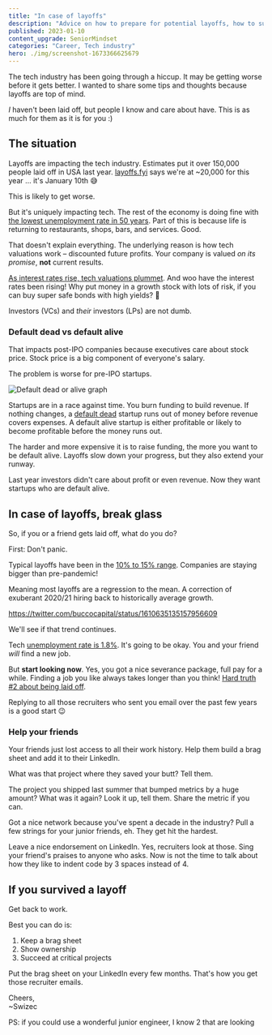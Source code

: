 ```yaml
---
title: "In case of layoffs"
description: "Advice on how to prepare for potential layoffs, how to support friends and colleagues who have been laid off, and how to find a new job after being laid off."
published: 2023-01-10
content_upgrade: SeniorMindset
categories: "Career, Tech industry"
hero: ./img/screenshot-1673366625679
---
```


The tech industry has been going through a hiccup. It may be getting worse before it gets better. I wanted to share some tips and thoughts because layoffs are top of mind.

_I_ haven't been laid off, but people I know and care about have. This is as much for them as it is for you :)

## The situation

Layoffs are impacting the tech industry. Estimates put it over 150,000 people laid off in USA last year. [layoffs.fyi](https://layoffs.fyi) says we're at ~20,000 for this year ... it's January 10th 😅

This is likely to get worse.

But it's uniquely impacting tech. The rest of the economy is doing fine with [the lowest unemployment rate in 50 years](https://www.npr.org/2022/08/05/1116036160/the-unemployment-rate-fell-to-3-5-matching-its-lowest-level-in-the-last-50-years). Part of this is because life is returning to restaurants, shops, bars, and services. Good.

That doesn't explain everything. The underlying reason is how tech valuations work – discounted future profits. Your company is valued _on its promise_, **not** current results.

[As interest rates rise, tech valuations plummet](https://www.fullstackeconomics.com/p/rising-interest-rates-are-hammering-tech-stocks). And woo have the interest rates been rising! Why put money in a growth stock with lots of risk, if you can buy super safe bonds with high yields? 🤨

Investors (VCs) and _their_ investors (LPs) are not dumb.

### Default dead vs default alive

That impacts post-IPO companies because executives care about stock price. Stock price is a big component of everyone's salary.

The problem is worse for pre-IPO startups.

![Default dead or alive graph](./img/Default-dead-or-alive-graph4f9845.png)

Startups are in a race against time. You burn funding to build revenue. If nothing changes, a [default dead](http://www.paulgraham.com/aord.html) startup runs out of money before revenue covers expenses. A default alive startup is either profitable or likely to become profitable before the money runs out.

The harder and more expensive it is to raise funding, the more you want to be default alive. Layoffs slow down your progress, but they also extend your runway.

Last year investors didn't care about profit or even revenue. Now they want startups who are default alive.

## In case of layoffs, break glass

So, if you or a friend gets laid off, what do you do?

First: Don't panic.

Typical layoffs have been in the [10% to 15% range](https://blog.eladgil.com/p/changing-times-or-why-is-every-layoff). Companies are staying bigger than pre-pandemic!

Meaning most layoffs are a regression to the mean. A correction of exuberant 2020/21 hiring back to historically average growth.

https://twitter.com/buccocapital/status/1610635135157956609

We'll see if that trend continues.

Tech [unemployment rate is 1.8%](https://www.computerworld.com/article/3542681/how-many-jobs-are-available-in-technology.html). It's going to be okay. You and your friend _will_ find a new job.

But **start looking now**. Yes, you got a nice severance package, full pay for a while. Finding a job you like always takes longer than you think! [Hard truth #2 about being laid off](https://www.stevenbuccini.com/8-hard-truths-on-getting-laid-off).

Replying to all those recruiters who sent you email over the past few years is a good start 😉

### Help your friends

Your friends just lost access to all their work history. Help them build a brag sheet and add it to their LinkedIn.

What was that project where they saved your butt? Tell them.

The project you shipped last summer that bumped metrics by a huge amount? What was it again? Look it up, tell them. Share the metric if you can.

Got a nice network because you've spent a decade in the industry? Pull a few strings for your junior friends, eh. They get hit the hardest.

Leave a nice endorsement on LinkedIn. Yes, recruiters look at those. Sing your friend's praises to anyone who asks. Now is not the time to talk about how they like to indent code by 3 spaces instead of 4.

## If you survived a layoff

Get back to work.

Best you can do is:

1.  Keep a brag sheet
2.  Show ownership
3.  Succeed at critical projects

Put the brag sheet on your LinkedIn every few months. That's how you get those recruiter emails.

Cheers,<br/>
~Swizec

PS: if you could use a wonderful junior engineer, I know 2 that are looking
